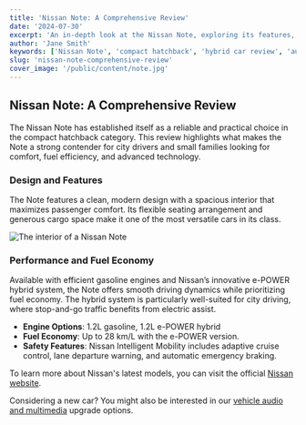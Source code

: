 ```yaml
---
title: 'Nissan Note: A Comprehensive Review'
date: '2024-07-30'
excerpt: 'An in-depth look at the Nissan Note, exploring its features, performance, and why it stands out in the compact hatchback market.'
author: 'Jane Smith'
keywords: ['Nissan Note', 'compact hatchback', 'hybrid car review', 'automotive', 'car review']
slug: 'nissan-note-comprehensive-review'
cover_image: '/public/content/note.jpg'
---
```


## Nissan Note: A Comprehensive Review

The Nissan Note has established itself as a reliable and practical choice in the compact hatchback category. This review highlights what makes the Note a strong contender for city drivers and small families looking for comfort, fuel efficiency, and advanced technology.

### Design and Features

The Note features a clean, modern design with a spacious interior that maximizes passenger comfort. Its flexible seating arrangement and generous cargo space make it one of the most versatile cars in its class.

![The interior of a Nissan Note](/public/content/note-interior.jpg "The interior of a Nissan Note")

### Performance and Fuel Economy

Available with efficient gasoline engines and Nissan’s innovative e-POWER hybrid system, the Note offers smooth driving dynamics while prioritizing fuel economy. The hybrid system is particularly well-suited for city driving, where stop-and-go traffic benefits from electric assist.

*   **Engine Options**: 1.2L gasoline, 1.2L e-POWER hybrid
*   **Fuel Economy**: Up to 28 km/L with the e-POWER version.
*   **Safety Features**: Nissan Intelligent Mobility includes adaptive cruise control, lane departure warning, and automatic emergency braking.

To learn more about Nissan's latest models, you can visit the official [Nissan website](https://www.nissan-global.com/).

Considering a new car? You might also be interested in our [vehicle audio and multimedia](/vehicle-audio-multimedia) upgrade options.
